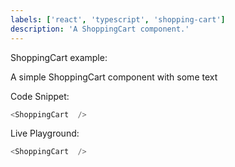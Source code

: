 ```yaml
---
labels: ['react', 'typescript', 'shopping-cart']
description: 'A ShoppingCart component.'
---
```



ShoppingCart example:

A simple ShoppingCart component with some text

Code Snippet:
```js
<ShoppingCart  />
```


Live Playground:
```js live
<ShoppingCart  />
```
